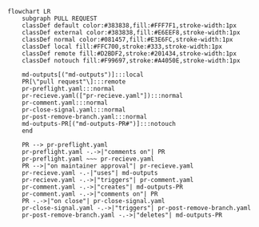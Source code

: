 
```mermaid
flowchart LR
    subgraph PULL REQUEST
    classDef default color:#383838,fill:#FFF7F1,stroke-width:1px
    classDef external color:#383838,fill:#E6EEF8,stroke-width:1px
    classDef normal color:#081457,fill:#E3E6FC,stroke-width:1px
    classDef local fill:#FFC700,stroke:#333,stroke-width:1px
    classDef remote fill:#D2BDF2,stroke:#201434,stroke-width:1px
    classDef notouch fill:#F99697,stroke:#A4050E,stroke-width:1px

    md-outputs[("md-outputs")]:::local
    PR[\"pull request"\]:::remote
    pr-preflight.yaml:::normal
    pr-recieve.yaml(["pr-recieve.yaml"]):::normal
    pr-comment.yaml:::normal
    pr-close-signal.yaml:::normal
    pr-post-remove-branch.yaml:::normal
    md-outputs-PR[("md-outputs-PR#")]:::notouch
    end

    PR --> pr-preflight.yaml
    pr-preflight.yaml -.->|"comments on"| PR
    pr-preflight.yaml ~~~ pr-recieve.yaml
    PR -->|"on maintainer approval"| pr-recieve.yaml
    pr-recieve.yaml -.-|"uses"| md-outputs
    pr-recieve.yaml -.->|"triggers"| pr-comment.yaml
    pr-comment.yaml -.->|"creates"| md-outputs-PR
    pr-comment.yaml -.->|"comments on"| PR
    PR -.->|"on close"| pr-close-signal.yaml
    pr-close-signal.yaml -.->|"triggers"| pr-post-remove-branch.yaml
    pr-post-remove-branch.yaml -.->|"deletes"| md-outputs-PR

```

